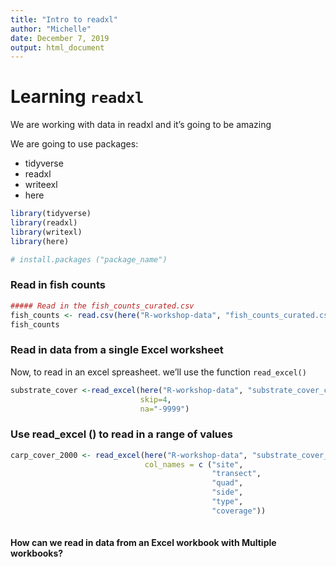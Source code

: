 ```yaml
---
title: "Intro to readxl"
author: "Michelle"
date: December 7, 2019
output: html_document
---
```


# Learning `readxl`

We are working with data in readxl and it's going to be amazing

We are going to use packages:

- tidyverse
- readxl
- writeexl
- here


```r
library(tidyverse)
library(readxl)
library(writexl)
library(here)

# install.packages ("package_name")

```
### Read in fish counts

```r
##### Read in the fish_counts_curated.csv
fish_counts <- read.csv(here("R-workshop-data", "fish_counts_curated.csv"))
fish_counts
```

### Read in data from a single Excel worksheet
Now, to read in an excel spreasheet. we'll use the function `read_excel()`
```r
substrate_cover <-read_excel(here("R-workshop-data", "substrate_cover_curated.xlsx"),
                             skip=4,
                             na="-9999")
```
### Use read_excel () to read in a range of values

```r
carp_cover_2000 <- read_excel(here("R-workshop-data", "substrate_cover_curated.xlsx"), range = "D12:I15", 
                              col_names = c ("site",
                                             "transect", 
                                             "quad",
                                             "side",
                                             "type",
                                             "coverage"))
                                   
```

#### How can we read in data from an Excel workbook with Multiple workbooks?

```r

```


